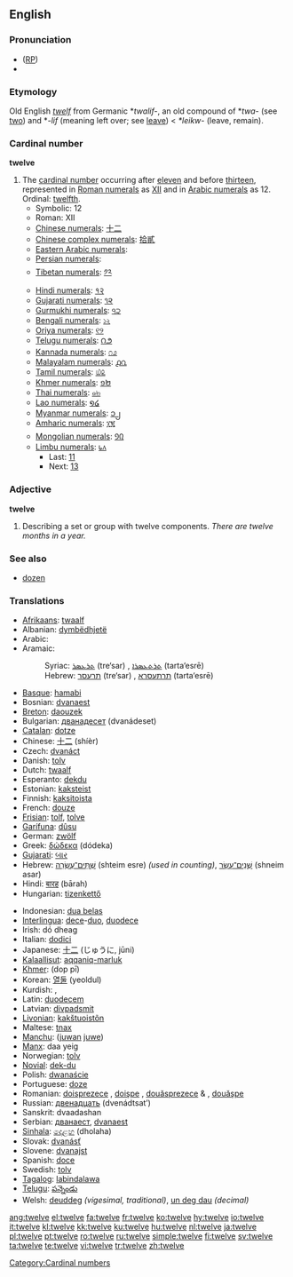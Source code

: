 {{wikipedia}}
==English==

{{rank|consider|provided|Rome|970|twelve|opposite|vast|isn't}}

===Pronunciation===
* ([[RP]]) {{IPA|/twelv/}}
* {{audio|en-us-twelve.ogg|Audio (US)}}

===Etymology===
Old English ''[[twelf]]'' from Germanic *''twalif-'', an old compound of *''twa-'' (see [[two]]) and *''-lif'' (meaning left over; see [[leave]]) < {{PIE.}} ''*leikw-'' (leave, remain).

===Cardinal number===
'''twelve'''

# The [[cardinal number]] occurring after [[eleven]] and before [[thirteen]], represented in [[Roman numerals]] as [[XII]] and in [[Arabic numeral]]s as 12. Ordinal: [[twelfth]].
#* Symbolic: 12
#* Roman: XII
#* [[w:Chinese numerals|Chinese numerals]]: [[十二]]
#* [[w:Chinese numerals|Chinese complex numerals]]: [[拾貳]]
#* [[w:Eastern Arabic numerals|Eastern Arabic numerals]]: {{Arab|[[١٢]]}}
#* [[w:Eastern Arabic numerals|Persian numerals]]: {{fa-Arab|[[۱۲]]}}
#* [[w:Indian numerals|Tibetan numerals]]: [[༡༢]]
#* [[w:Indian numerals|Hindi numerals]]: [[१२]]
#* [[w:Indian numerals|Gujarati numerals]]: [[૧૨]]
#* [[w:Indian numerals|Gurmukhi numerals]]: [[੧੨]]
#* [[w:Indian numerals|Bengali numerals]]: [[১২]]
#* [[w:Indian numerals|Oriya numerals]]: [[୧୨]]
#* [[w:Indian numerals|Telugu numerals]]: [[౧౨]]
#* [[w:Indian numerals|Kannada numerals]]: [[೧೨]]
#* [[w:Indian numerals|Malayalam numerals]]: [[൧൨]]
#* [[w:Indian numerals|Tamil numerals]]: [[௰௨]]
#* [[w:Khmer script|Khmer numerals]]: [[១២]]
#* [[w:Thai numerals|Thai numerals]]: [[๑๒]]
#* [[w:Lao alphabet|Lao numerals]]: [[໑໒]]
#* [[w:Burmese alphabet|Myanmar numerals]]: [[၁၂]]
#* [[w:Amharic language|Amharic numerals]]: [[፲፪]]
#* [[w:Mongolian alphabet|Mongolian numerals]]: [[᠑᠒]]
#* [[w:Limbu language|Limbu numerals]]: [[᥇᥈]]
#** Last: [[eleven|11]]
#** Next: [[thirteen|13]]

===Adjective===
'''twelve'''

# Describing a set or group with twelve components. ''There are twelve months in a year.''

===See also===
* [[dozen]]

===Translations===
{{rfc-level|Translations at L3+}}
{{trans-top|number}}
* [[Afrikaans]]: [[twaalf]]
* Albanian: [[dymbëdhjetë]]
* Arabic: {{Arab|[[اثنى عشر]]}} {{unicode|(’íθna ʕášar)}}
* Aramaic:
*: Syriac: [[ܬܪܥܣܪ]] (tre‘sar) {{m}}, [[ܬܪܬܥܣܪܐ]] (tarta‘esrē) {{f}}
*: Hebrew: [[תרעסר]] (tre‘sar) {{m}}, [[תרתעסרא]] (tarta‘esrē) {{f}}
* [[Basque]]: [[hamabi]]
* Bosnian: [[dvanaest]]
* [[Breton]]: [[daouzek]]
* Bulgarian: [[дванадесет]] (dvanádeset)
* [[Catalan]]: [[dotze]]
* Chinese: [[十二]] (shíèr)
* Czech: [[dvanáct]]
* Danish: [[tolv]]
* Dutch: [[twaalf]]
* Esperanto: [[dekdu]]
* Estonian: [[kaksteist]]
* Finnish: [[kaksitoista]]
* French: [[douze]]
* [[Frisian]]: [[tolf]], [[tolve]]
* [[Garífuna]]: [[dûsu]]
* German: [[zwölf]]
* Greek: [[δώδεκα]] (dódeka)
* [[Gujarati]]: [[બાર]]
* Hebrew: [[שתים עשרה|שְׁתֵּים־עֶשְׂרֵה]] (shteim esre) {{f}} ''(used in counting)'', [[שנים עשר|שְׁנֵים־עָשָׂר]] (shneim asar) {{m}}
* Hindi: [[बारह]] (bārah)
* Hungarian: [[tizenkettő]]
{{trans-mid}}
* Indonesian: [[dua belas]]
* [[Interlingua]]: [[dece]]-[[duo]], [[duodece]]
* Irish: dó dheag
* Italian: [[dodici]]
* Japanese: [[十二]] (じゅうに, jūni)
* [[Kalaallisut]]: [[aqqaniq-marluk]]
* [[Khmer]]: {{Khmr|[[ដប់ពីរ]]}} (dop pī)
* Korean: [[열둘]] (yeoldul)
* Kurdish: {{KUchar|[[دوانزه‌]]}}, {{KUchar|[[دوازده‌]]}}
* Latin: [[duodecem]]
* Latvian: [[divpadsmit]]
* [[Livonian]]: [[kakštuoistõn]]
* Maltese: [[tnax]]
* [[Manchu]]: ([[juwan]] [[juwe]])
* [[Manx]]: daa yeig
* Norwegian: [[tolv]]
* [[Novial]]: [[dek-du]]
* Polish: [[dwanaście]]
* Portuguese: [[doze]]
* Romanian: [[doisprezece]] {{m}}, [[doişpe]] {{italbrac|m, informal}}, [[douăsprezece]] {{f}} & {{n}}, [[douăşpe]] {{italbrac|f & n, informal}}
* Russian: [[двенадцать]] (dvenádtsat’)
* Sanskrit: dvaadashan
* Serbian: [[дванаест]], [[dvanaest]]
* [[Sinhala]]: [[දොළහ]] (dholaha)
* Slovak: [[dvanásť]]
* Slovene: [[dvanajst]]
* Spanish: [[doce]]
* Swedish: [[tolv]]
* [[Tagalog]]: [[labindalawa]]
* [[Telugu]]: [[పన్నెండు]]
* Welsh: [[deuddeg]] ''(vigesimal, traditional)'', [[un deg dau]] ''(decimal)''
{{trans-bottom}}

[[Category:Cardinal numbers]]

[[ang:twelve]]
[[el:twelve]]
[[fa:twelve]]
[[fr:twelve]]
[[ko:twelve]]
[[hy:twelve]]
[[io:twelve]]
[[it:twelve]]
[[kl:twelve]]
[[kk:twelve]]
[[ku:twelve]]
[[hu:twelve]]
[[nl:twelve]]
[[ja:twelve]]
[[pl:twelve]]
[[pt:twelve]]
[[ro:twelve]]
[[ru:twelve]]
[[simple:twelve]]
[[fi:twelve]]
[[sv:twelve]]
[[ta:twelve]]
[[te:twelve]]
[[vi:twelve]]
[[tr:twelve]]
[[zh:twelve]]